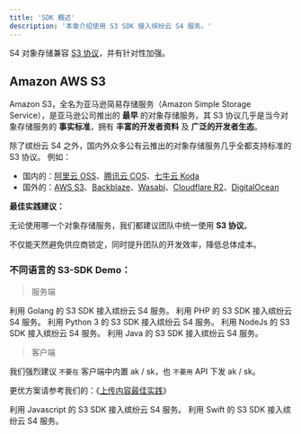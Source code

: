 ```yaml
---
title: 'SDK 概述'
description: '本章介绍使用 S3 SDK 接入缤纷云 S4 服务。'
---
```


<Tip>S4 对象存储兼容 [S3 协议](https://docs.aws.amazon.com/zh_cn/s3/)，并有针对性加强。</Tip>

## Amazon AWS S3
Amazon S3，全名为亚马逊简易存储服务（Amazon Simple Storage Service），是亚马逊公司推出的 **最早** 的对象存储服务。其 S3 协议几乎是当今对象存储服务的 **事实标准**，拥有 **丰富的开发者资料** 及 **广泛的开发者生态**。

除了缤纷云 S4 之外，国内外众多公有云推出的对象存储服务几乎全都支持标准的 S3 协议。
例如：
- 国内的：[阿里云 OSS](https://help.aliyun.com/zh/oss/developer-reference/compatibility-with-amazon-s3-1/)、[腾讯云 COS](https://cloud.tencent.com/document/product/436/37421)、[七牛云 Koda](https://developer.qiniu.com/kodo/4086/aws-s3-compatible)
- 国外的：[AWS S3](https://aws.amazon.com/cn/s3/)、[Backblaze](https://www.backblaze.com/)、[Wasabi](https://wasabi.com/)、[Cloudflare R2](https://www.cloudflare.com/zh-cn/developer-platform/r2/)、[DigitalOcean](https://www.digitalocean.com/products/spaces)

<Check>

**最佳实践建议：**

无论使用哪一个对象存储服务，我们都建议团队中统一使用 **S3 协议**。

不仅能天然避免供应商锁定，同时提升团队的开发效率，降低总体成本。

</Check>

### 不同语言的 S3-SDK Demo：

>服务端
<CardGroup cols={3}>
  <Card 
    title="Golang"
    icon="golang"
    href="/sdk/golang-demo/start-to-use"
  >
    利用 Golang 的 S3 SDK 接入缤纷云 S4 服务。
  </Card>
  <Card 
    title="PHP"
    icon="php"
    href="/sdk/php-demo/start-to-use"
  >
    利用 PHP 的 S3 SDK 接入缤纷云 S4 服务。
  </Card>
  <Card 
    title="Python 3"
    icon="python"
    href="/sdk/python3-demo/start-to-use"
  >
    利用 Python 3 的 S3 SDK 接入缤纷云 S4 服务。
  </Card>
  <Card 
    title="NodeJs"
    icon="node-js"
    href="/sdk/openapi.json"
  >
    利用 NodeJs 的 S3 SDK 接入缤纷云 S4 服务。
  </Card>
  <Card 
    title="Java"
    icon="java"
    href="/sdk/java-demo/start-to-use"
  >
    利用 Java 的 S3 SDK 接入缤纷云 S4 服务。
  </Card>
</CardGroup>

>客户端
<Warning>

我们强烈建议 `不要在` 客户端中内置 ak / sk，也 `不要用` API 下发 ak / sk。

更优方案请参考我们的：《[上传内容最佳实践](/best-practice/web-uploads)》

</Warning>
<CardGroup cols={2}>
  <Card 
    title="Javascript"
    icon="js"
    href="/best-practice/web-uploads"
  >
    利用 Javascript 的 S3 SDK 接入缤纷云 S4 服务。
  </Card>
  <Card 
    title="Android"
    icon="android"
    href="/sdk/android-demo/start-to-use"
  >
    利用 Swift 的 S3 SDK 接入缤纷云 S4 服务。
  </Card>
</CardGroup>